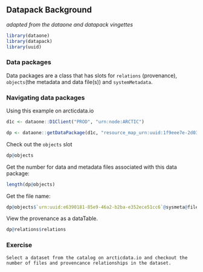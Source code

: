 ## Datapack Background
*adapted from the dataone and datapack vingettes*

```r
library(dataone)
library(datapack)
library(uuid)
```

### Data packages

Data packages are a class that has slots for `relations` (provenance), `objects`(the metadata and data file(s)) and `systemMetadata`.

### Navigating data packages

Using this example on arcticdata.io
```r
d1c <- dataone::D1Client("PROD", "urn:node:ARCTIC")

dp <- dataone::getDataPackage(d1c, "resource_map_urn:uuid:1f9eee7e-2d03-43c4-ad7f-f300e013ab28")
```

Check out the `objects` slot
```r
dp@objects
```

Get the number for data and metadata files associated with this data package:
```r
length(dp@objects)
```


Get the file name:
```r
dp@objects$`urn:uuid:e6390181-85e9-46a2-b2ba-e352ece51cc6`@sysmeta@fileName
```

View the provenance as a dataTable. 

```r
dp@relations$relations
```


### Exercise
```
Select a dataset from the catalog on arcticdata.io and checkout the number of files and provencance relationships in the dataset.
```
